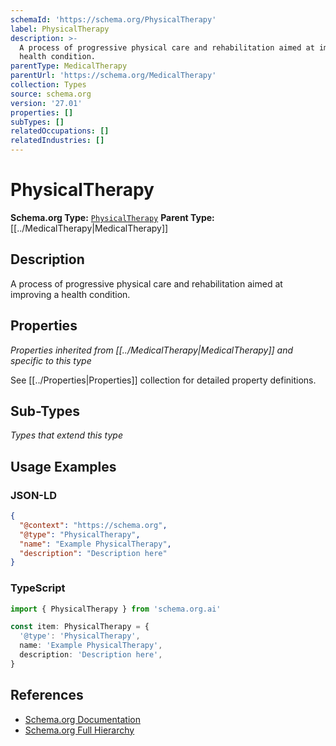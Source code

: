 ```yaml
---
schemaId: 'https://schema.org/PhysicalTherapy'
label: PhysicalTherapy
description: >-
  A process of progressive physical care and rehabilitation aimed at improving a
  health condition.
parentType: MedicalTherapy
parentUrl: 'https://schema.org/MedicalTherapy'
collection: Types
source: schema.org
version: '27.01'
properties: []
subTypes: []
relatedOccupations: []
relatedIndustries: []
---
```

# PhysicalTherapy

**Schema.org Type:** [`PhysicalTherapy`](https://schema.org/PhysicalTherapy)
**Parent Type:** [[../MedicalTherapy|MedicalTherapy]]

## Description

A process of progressive physical care and rehabilitation aimed at improving a health condition.

## Properties

*Properties inherited from [[../MedicalTherapy|MedicalTherapy]] and specific to this type*

See [[../Properties|Properties]] collection for detailed property definitions.

## Sub-Types

*Types that extend this type*

## Usage Examples

### JSON-LD

```json
{
  "@context": "https://schema.org",
  "@type": "PhysicalTherapy",
  "name": "Example PhysicalTherapy",
  "description": "Description here"
}
```

### TypeScript

```typescript
import { PhysicalTherapy } from 'schema.org.ai'

const item: PhysicalTherapy = {
  '@type': 'PhysicalTherapy',
  name: 'Example PhysicalTherapy',
  description: 'Description here',
}
```

## References

- [Schema.org Documentation](https://schema.org/PhysicalTherapy)
- [Schema.org Full Hierarchy](https://schema.org/docs/full.html)
